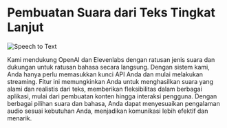 # Pembuatan Suara dari Teks Tingkat Lanjut

![Speech to Text](https://framerusercontent.com/images/6InhGxDf8OpPxDw0y1rJHcnN3Gg.png)

Kami mendukung OpenAI dan Elevenlabs dengan ratusan jenis suara dan dukungan untuk ratusan bahasa secara langsung. Dengan sistem kami, Anda hanya perlu memasukkan kunci API Anda dan mulai melakukan streaming. Fitur ini memungkinkan Anda untuk menghasilkan suara yang alami dan realistis dari teks, memberikan fleksibilitas dalam berbagai aplikasi, mulai dari pembuatan konten hingga interaksi pengguna. Dengan berbagai pilihan suara dan bahasa, Anda dapat menyesuaikan pengalaman audio sesuai kebutuhan Anda, menjadikan komunikasi lebih efektif dan menarik.